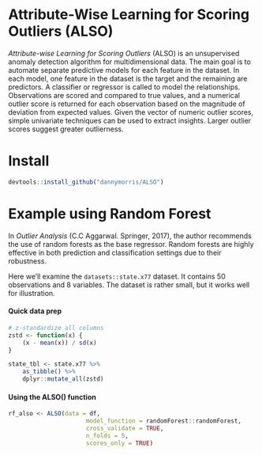 # Attribute-Wise Learning for Scoring Outliers (ALSO)

*Attribute-wise Learning for Scoring Outliers* (ALSO) is an unsupervised anomaly detection algorithm for multidimensional data. The main goal is to automate separate predictive models for each feature in the dataset. In each model, one feature in the dataset is the target and the remaining are predictors. A classifier or regressor is called to model the relationships. Observations are scored and compared to true values, and a numerical outlier score is returned for each observation based on the magnitude of deviation from expected values. Given the vector of numeric outlier scores, simple univariate techniques can be used to extract insights. Larger outlier scores suggest greater outlierness.

# Install

```r
devtools::install_github("dannymorris/ALSO")
```

# Example using Random Forest

In *Outlier Analysis* (C.C Aggarwal. Springer, 2017), the author recommends the use of random forests as the base regressor. Random forests are highly effective in both prediction and classification settings due to their robustness.

Here we'll examine the `datasets::state.x77` dataset. It contains 50 observations and 8 variables. The dataset is rather small, but it works well for illustration.

#### Quick data prep

```r
# z-standardize all columns
zstd <- function(x) {
    (x - mean(x)) / sd(x)
}

state_tbl <- state.x77 %>%
    as_tibble() %>%
    dplyr::mutate_all(zstd)
```

#### Using the ALSO() function

```r
rf_also <- ALSO(data = df,
                      model_function = randomForest::randomForest,
                      cross_validate = TRUE,
                      n_folds = 5,
                      scores_only = TRUE)
```
